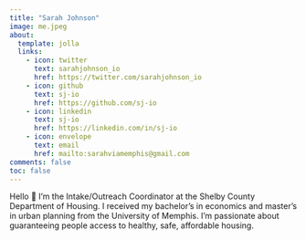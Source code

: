 ```yaml
---
title: "Sarah Johnson"
image: me.jpeg
about:
  template: jolla
  links:
    - icon: twitter
      text: sarahjohnson_io
      href: https://twitter.com/sarahjohnson_io
    - icon: github
      text: sj-io
      href: https://github.com/sj-io
    - icon: linkedin
      text: sj-io
      href: https://linkedin.com/in/sj-io
    - icon: envelope
      text: email
      href: mailto:sarahviamemphis@gmail.com
comments: false
toc: false
---
```


Hello 👋 I’m the Intake/Outreach Coordinator at the Shelby County Department of Housing. I received my bachelor’s in economics and master’s in urban planning from the University of Memphis. I’m passionate about guaranteeing people access to healthy, safe, affordable housing.
